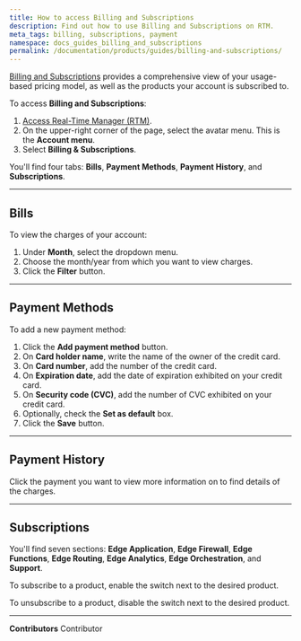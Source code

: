 ```yaml
---
title: How to access Billing and Subscriptions
description: Find out how to use Billing and Subscriptions on RTM.
meta_tags: billing, subscriptions, payment
namespace: docs_guides_billing_and_subscriptions
permalink: /documentation/products/guides/billing-and-subscriptions/
---
```


[Billing and Subscriptions](/en/documentation/products/accounts/billing/) provides a comprehensive view of your usage-based pricing model, as well as the products your account is subscribed to.

To access **Billing and Subscriptions**:

1. [Access Real-Time Manager (RTM)](https://manager.azion.com/).
2. On the upper-right corner of the page, select the avatar menu. This is the **Account menu**.
3. Select **Billing & Subscriptions**.

You'll find four tabs: **Bills**, **Payment Methods**, **Payment History**, and **Subscriptions**.

---

## Bills

To view the charges of your account:

1. Under **Month**, select the dropdown menu.
2. Choose the month/year from which you want to view charges.
3. Click the **Filter** button.

---

## Payment Methods

To add a new payment method:

1. Click the **Add payment method** button.
2. On **Card holder name**, write the name of the owner of the credit card.
3. On **Card number**, add the number of the credit card.
4. On **Expiration date**, add the date of expiration exhibited on your credit card.
5. On **Security code (CVC)**, add the number of CVC exhibited on your credit card.
6. Optionally, check the **Set as default** box.
7. Click the **Save** button.

---

## Payment History

Click the payment you want to view more information on to find details of the charges.

---

## Subscriptions

You'll find seven sections: **Edge Application**, **Edge Firewall**, **Edge Functions**, **Edge Routing**, **Edge Analytics**, **Edge Orchestration**, and **Support**.

To subscribe to a product, enable the switch next to the desired product.

To unsubscribe to a product, disable the switch next to the desired product.



---


**Contributors** <ContributorList>Contributor</ContributorList>
